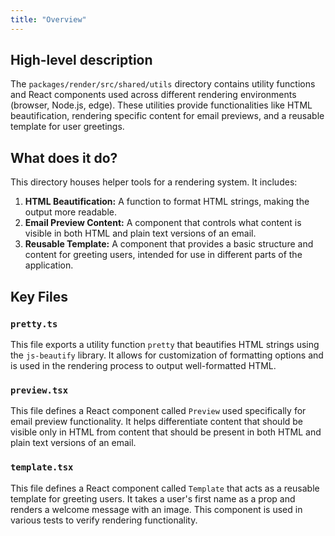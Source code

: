 ```yaml
---
title: "Overview"
---
```


## High-level description
The `packages/render/src/shared/utils` directory contains utility functions and React components used across different rendering environments (browser, Node.js, edge). These utilities provide functionalities like HTML beautification, rendering specific content for email previews, and a reusable template for user greetings.

## What does it do?
This directory houses helper tools for a rendering system. It includes:

1. **HTML Beautification:** A function to format HTML strings, making the output more readable.
2. **Email Preview Content:** A component that controls what content is visible in both HTML and plain text versions of an email.
3. **Reusable Template:** A component that provides a basic structure and content for greeting users, intended for use in different parts of the application.

## Key Files

### `pretty.ts`
This file exports a utility function `pretty` that beautifies HTML strings using the `js-beautify` library. It allows for customization of formatting options and is used in the rendering process to output well-formatted HTML.

### `preview.tsx`
This file defines a React component called `Preview` used specifically for email preview functionality. It helps differentiate content that should be visible only in HTML from content that should be present in both HTML and plain text versions of an email.

### `template.tsx`
This file defines a React component called `Template` that acts as a reusable template for greeting users. It takes a user's first name as a prop and renders a welcome message with an image. This component is used in various tests to verify rendering functionality. 
